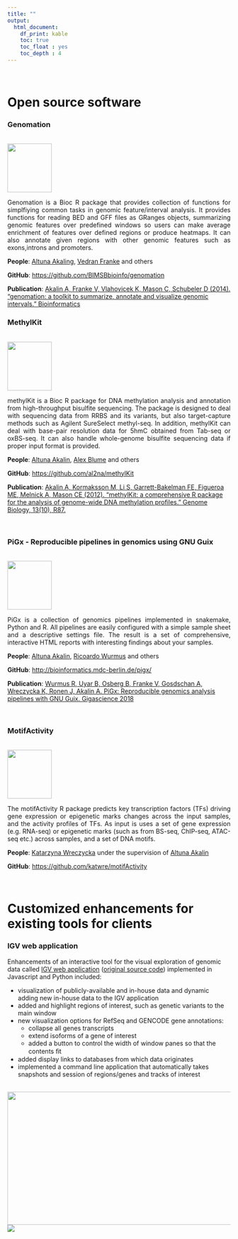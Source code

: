 ```yaml
---
title: ""
output:
  html_document:
    df_print: kable
    toc: true
    toc_float : yes
    toc_depth : 4
---
```


<br>

# Open source software

### Genomation

<br>
  <img src="image/genomation.png" width="100" height="110">
<br>

<p style="text-align: justify">
Genomation is a Bioc R package that provides collection of functions for simplfiying common tasks in genomic feature/interval analysis. It provides functions for reading BED and GFF files as GRanges objects, summarizing genomic features over predefined windows so users can make average enrichment of features over defined regions or produce heatmaps. It can also annotate given regions with other genomic features such as exons,introns and promoters.
</p>

**People**: [Altuna Akaling](hhttps://www.mdc-berlin.de/bioinformatics), [Vedran Franke](https://www.mdc-berlin.de/bioinformatics) and others

**GitHub**:
[https://github.com/BIMSBbioinfo/genomation](https://github.com/BIMSBbioinfo/genomation)

**Publication**:
[Akalin A, Franke V, Vlahovicek K, Mason C, Schubeler D (2014). “genomation: a toolkit to summarize, annotate and visualize genomic intervals.” Bioinformatics](https://academic.oup.com/bioinformatics/article/31/7/1127/181034)
</br>

### MethylKit

<br>
  <img src="image/methylKit.png" width="100" height="110">
<br>

<p style="text-align: justify">
methylKit is a Bioc R package for DNA methylation analysis and annotation from high-throughput bisulfite sequencing. The package is designed to deal with sequencing data from RRBS and its variants, but also target-capture methods such as Agilent SureSelect methyl-seq. In addition, methylKit can deal with base-pair resolution data for 5hmC obtained from Tab-seq or oxBS-seq. It can also handle whole-genome bisulfite sequencing data if proper input format is provided.</p>
</p>

**People**: [Altuna Akalin](https://www.mdc-berlin.de/bioinformatics), [Alex Blume](https://www.mdc-berlin.de/bioinformatics) and others

**GitHub**:
[https://github.com/al2na/methylKit](https://github.com/al2na/methylKit)

**Publication**:
[Akalin A, Kormaksson M, Li S, Garrett-Bakelman FE, Figueroa ME, Melnick A, Mason CE (2012). “methylKit: a comprehensive R package for the analysis of genome-wide DNA methylation profiles.” Genome Biology, 13(10), R87.](https://genomebiology.biomedcentral.com/articles/10.1186/gb-2012-13-10-r87)


<br>


### PiGx - Reproducible pipelines in genomics using GNU Guix

<br>
  <img src="image/pigx.png" width="100" height="110">
<br>

<p style="text-align: justify">
PiGx is a collection of genomics pipelines implemented in snakemake, Python and R. All pipelines are easily configured with a simple sample sheet and a descriptive settings file. The result is a set of comprehensive, interactive HTML reports with interesting findings about your samples.
</p>

**People**: [Altuna Akalin](https://www.mdc-berlin.de/bioinformatics), [Ricoardo Wurmus](https://www.mdc-berlin.de/bioinformatics) and others

**GitHub**:
[http://bioinformatics.mdc-berlin.de/pigx/](http://bioinformatics.mdc-berlin.de/pigx/)

**Publication**:
[Wurmus R, Uyar B, Osberg B, Franke V, Gosdschan A, Wreczycka K, Ronen J, Akalin A. PiGx: Reproducible genomics analysis pipelines with GNU Guix. Gigascience 2018](https://academic.oup.com/gigascience/article/7/12/giy123/5114263)


<br>


### MotifActivity

<br>
  <img src="image/motifActivity.png" width="100" height="110">
<br>

<p style="text-align: justify">
The motifActivity R package predicts key transcription factors (TFs) driving gene expression or epigenetic marks changes across the input samples, and the activity profiles of TFs. As input is uses a set of gene expression (e.g. RNA-seq) or epigenetic marks (such as from BS-seq, ChIP-seq, ATAC-seq etc.) across samples, and a set of DNA motifs.
</p>

**People**: [Katarzyna Wreczycka](hhttps://www.mdc-berlin.de/bioinformatics) under the supervision of [Altuna Akalin](https://www.mdc-berlin.de/bioinformatics)

**GitHub**:
[https://github.com/katwre/motifActivity](https://github.com/katwre/motifActivity)

<br>


# Customized enhancements for existing tools for clients

### IGV web application

Enhancements of an interactive tool for the visual exploration of genomic data called [IGV web application](https://igv.org/app/) ([original source code](https://github.com/igvteam/igv-webapp)) implemented in Javascript and Python included:

* visualization of publicly-available and in-house data and dynamic adding new
in-house data to the IGV application
* added and highlight regions of interest, such as genetic variants to the main window
* new visualization options for RefSeq and GENCODE gene
annotations:
    + collapse all genes transcripts
    + extend isoforms of a gene of interest
    + added a button to control the width of window panes so that the contents ﬁt
* added display links to databases from which data originates
* implemented a command line application that automatically takes snapshots
and session of regions/genes and tracks of interest


<br>
  <img src="image/igv1.png" width="600" height="300">
  <img src="image/igv2.png">
 <br>